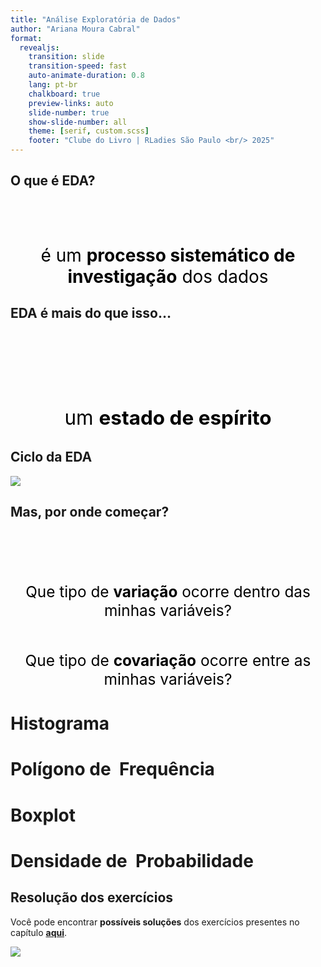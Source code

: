 ```yaml
---
title: "Análise Exploratória de Dados"
author: "Ariana Moura Cabral"
format:
  revealjs:
    transition: slide
    transition-speed: fast
    auto-animate-duration: 0.8
    lang: pt-br
    chalkboard: true
    preview-links: auto
    slide-number: true
    show-slide-number: all 
    theme: [serif, custom.scss]
    footer: "Clube do Livro | RLadies São Paulo <br/> 2025"
---
```


## O que é EDA? {auto-animate="true"}

<br>

::: {.fragment .fade-up style="margin-top:55px; font-size: 2em; color:black; text-align: center;"}
é um **processo sistemático de investigação** dos dados
:::

## EDA é mais do que isso... {background-image="figs/eda_estado_espirito.png" auto-animate="true"}

<br>

::: {style="margin-top:100px; font-size: 2.25em; color:black; text-align: center;"}
um **estado de espírito**
:::

## Ciclo da EDA

![](figs/ciclo_eda.png){fig-align="center"}

## Mas, por onde começar? {background-image="figs/ciclo_eda_background.png" auto-animate="true"}

::: {.fragment .fade-up style="margin-top:100px; font-size: 1.74em; color:black; text-align: center;"}
Que tipo de **variação** ocorre dentro das minhas variáveis?
:::

::: {.fragment .fade-up style="margin-top:50px; font-size: 1.75em; color:black; text-align: center;"}
Que tipo de **covariação** ocorre entre as minhas variáveis?
:::

## {background-image="figs/variacao_e_covariacao.png" auto-animate="true"}

# Histograma {background-image="figs/histograma.png"}

# Polígono de \ Frequência {background-image="figs/poligono_freq.png"}

# Boxplot {background-image="figs/boxplot.png"}

# Densidade de \ Probabilidade {background-image="figs/densidade.png"}

## Resolução dos exercícios

Você pode encontrar **possíveis soluções** dos exercícios presentes no capítulo [**aqui**](https://pt-r4ds-solutions.netlify.app).

[![](figs/site_solucao.png){fig-alt="Soluções dos Exercícios"}](https://pt-r4ds-solutions.netlify.app)
